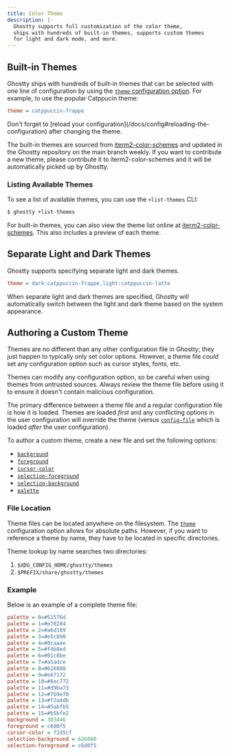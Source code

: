 ```yaml
---
title: Color Theme
description: |-
  Ghostty supports full customization of the color theme,
  ships with hundreds of built-in themes, supports custom themes
  for light and dark mode, and more.
---
```


## Built-in Themes

Ghostty ships with hundreds of built-in themes that can be selected
with one line of configuration by using the [`theme` configuration option](/docs/config/reference#theme). For example, to use the popular Catppucin theme:

```ini
theme = catppuccin-frappe
```

<Tip>
  Don't forget to [reload your configuration](/docs/config#reloading-the-configuration)
  after changing the theme.
</Tip>

The built-in themes are sourced from
[iterm2-color-schemes](https://iterm2colorschemes.com) and
updated in the Ghostty repository on the main branch weekly.
If you want to contribute a new theme, please contribute it to
iterm2-color-schemes and it will be automatically picked up by
Ghostty.

### Listing Available Themes

To see a list of available themes, you can use the `+list-themes` CLI:

```sh
$ ghostty +list-themes
```

For built-in themes, you can also view the theme list online
at [iterm2-color-schemes](https://iterm2colorschemes.com). This
also includes a preview of each theme.

## Separate Light and Dark Themes

Ghostty supports specifying separate light and dark themes.

```ini
theme = dark:catppuccin-frappe,light:catppuccin-latte
```

When separate light and dark themes are specified, Ghostty will
automatically switch between the light and dark theme based on
the system appearance.

## Authoring a Custom Theme

Themes are no different than any other configuration file
in Ghostty; they just happen to typically only set color options.
However, a theme file _could_ set any configuration option such
as cursor styles, fonts, etc.

<Warning>
  Themes can modify any configuration option, so be careful
  when using themes from untrusted sources. Always review the
  theme file before using it to ensure it doesn't contain
  malicious configuration.
</Warning>

The primary difference between a theme file and a regular
configuration file is how it is loaded. Themes are loaded
_first_ and any conflicting options in the user configuration
will override the theme (versus
[`config-file`](/docs/config/reference#config-file)
which is loaded _after_ the user configuration).

To author a custom theme, create a new file and set the
following options:

  - [`background`](/docs/config/reference#background)
  - [`foreground`](/docs/config/reference#foreground)
  - [`cursor-color`](/docs/config/reference#cursor-color)
  - [`selection-foreground`](/docs/config/reference#selection-foreground)
  - [`selection-background`](/docs/config/reference#selection-background)
  - [`palette`](/docs/config/reference#palette)

### File Location

Theme files can be located anywhere on the filesystem. The
[`theme`](/docs/config/reference#theme) configuration option allows
for absolute paths. However, if you want to reference a theme by
name, they have to be located in specific directories.

Theme lookup by name searches two directories:

  1. `$XDG_CONFIG_HOME/ghostty/themes`
  2. `$PREFIX/share/ghostty/themes`

### Example

Below is an example of a complete theme file:

```ini
palette = 0=#51576d
palette = 1=#e78284
palette = 2=#a6d189
palette = 3=#e5c890
palette = 4=#8caaee
palette = 5=#f4b8e4
palette = 6=#81c8be
palette = 7=#a5adce
palette = 8=#626880
palette = 9=#e67172
palette = 10=#8ec772
palette = 11=#d9ba73
palette = 12=#7b9ef0
palette = 13=#f2a4db
palette = 14=#5abfb5
palette = 15=#b5bfe2
background = 303446
foreground = c6d0f5
cursor-color = f2d5cf
selection-background = 626880
selection-foreground = c6d0f5
```
